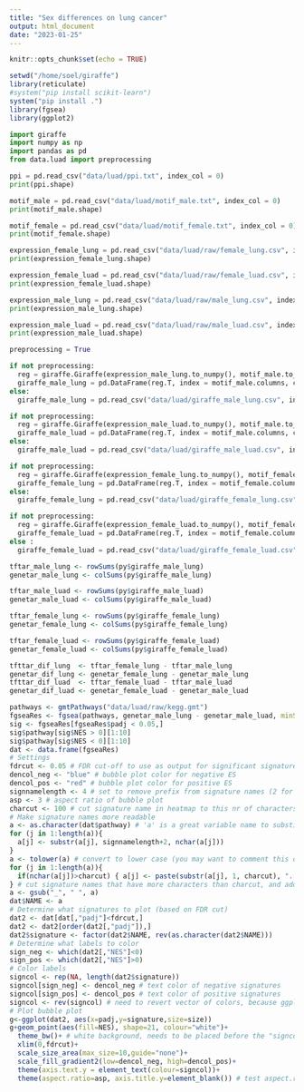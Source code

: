 ```yaml
---
title: "Sex differences on lung cancer"
output: html_document
date: "2023-01-25"
---
```


```r
knitr::opts_chunk$set(echo = TRUE)
```

```r
setwd("/home/soel/giraffe")
library(reticulate)
#system("pip install scikit-learn")
system("pip install .")
library(fgsea)
library(ggplot2)
```

```python
import giraffe
import numpy as np
import pandas as pd
from data.luad import preprocessing
```
  
```python
ppi = pd.read_csv("data/luad/ppi.txt", index_col = 0)
print(ppi.shape)

motif_male = pd.read_csv("data/luad/motif_male.txt", index_col = 0)
print(motif_male.shape)

motif_female = pd.read_csv("data/luad/motif_female.txt", index_col = 0)
print(motif_female.shape)

expression_female_lung = pd.read_csv("data/luad/raw/female_lung.csv", index_col = 0)
print(expression_female_lung.shape)

expression_female_luad = pd.read_csv("data/luad/raw/female_luad.csv", index_col = 0)
print(expression_female_luad.shape)

expression_male_lung = pd.read_csv("data/luad/raw/male_lung.csv", index_col = 0)
print(expression_male_lung.shape)

expression_male_luad = pd.read_csv("data/luad/raw/male_luad.csv", index_col = 0)
print(expression_male_luad.shape)
```

```python
preprocessing = True
```

```python
if not preprocessing:
  reg = giraffe.Giraffe(expression_male_lung.to_numpy(), motif_male.to_numpy(), ppi.to_numpy(), iterations = 1).get_regulation()
  giraffe_male_lung = pd.DataFrame(reg.T, index = motif_male.columns, columns = expression_male_lung.index)
else:
  giraffe_male_lung = pd.read_csv("data/luad/giraffe_male_lung.csv", index_col = 0)
```

```python
if not preprocessing:
  reg = giraffe.Giraffe(expression_male_luad.to_numpy(), motif_male.to_numpy(), ppi.to_numpy(), iterations = 20).get_regulation()
  giraffe_male_luad = pd.DataFrame(reg.T, index = motif_male.columns, columns = expression_male_luad.index)
else:
  giraffe_male_luad = pd.read_csv("data/luad/giraffe_male_luad.csv", index_col = 0)
```

```python
if not preprocessing:
  reg = giraffe.Giraffe(expression_female_lung.to_numpy(), motif_female.to_numpy(), ppi.to_numpy(), iterations = 20).get_regulation()
  giraffe_female_lung = pd.DataFrame(reg.T, index = motif_female.columns, columns = expression_female_lung.index)
else:
  giraffe_female_lung = pd.read_csv("data/luad/giraffe_female_lung.csv", index_col = 0)
```

```python
if not preprocessing:
  reg = giraffe.Giraffe(expression_female_luad.to_numpy(), motif_female.to_numpy(), ppi.to_numpy(), iterations = 20).get_regulation()
  giraffe_female_luad = pd.DataFrame(reg.T, index = motif_female.columns, columns = expression_female_luad.index)
else :
  giraffe_female_luad = pd.read_csv("data/luad/giraffe_female_luad.csv", index_col = 0)
```

```r
tftar_male_lung <- rowSums(py$giraffe_male_lung)
genetar_male_lung <- colSums(py$giraffe_male_lung)

tftar_male_luad <- rowSums(py$giraffe_male_luad)
genetar_male_luad <- colSums(py$giraffe_male_luad)

tftar_female_lung <- rowSums(py$giraffe_female_lung)
genetar_female_lung <- colSums(py$giraffe_female_lung)

tftar_female_luad <- rowSums(py$giraffe_female_luad)
genetar_female_luad <- colSums(py$giraffe_female_luad)
```

```r
tfttar_dif_lung  <- tftar_female_lung - tftar_male_lung
genetar_dif_lung <- genetar_female_lung - genetar_male_lung
tfttar_dif_luad  <- tftar_female_luad - tftar_male_luad
genetar_dif_luad <- genetar_female_luad - genetar_male_luad
```

```r
pathways <- gmtPathways("data/luad/raw/kegg.gmt")
fgseaRes <- fgsea(pathways, genetar_male_lung - genetar_male_luad, minSize=15, maxSize=500, nperm=10000)
sig <- fgseaRes[fgseaRes$padj < 0.05,]
sig$pathway[sig$NES > 0][1:10]
sig$pathway[sig$NES < 0][1:10]
dat <- data.frame(fgseaRes)
# Settings
fdrcut <- 0.05 # FDR cut-off to use as output for significant signatures
dencol_neg <- "blue" # bubble plot color for negative ES
dencol_pos <- "red" # bubble plot color for positive ES
signnamelength <- 4 # set to remove prefix from signature names (2 for "GO", 4 for "KEGG", 8 for "REACTOME")
asp <- 3 # aspect ratio of bubble plot
charcut <- 100 # cut signature name in heatmap to this nr of characters
# Make signature names more readable
a <- as.character(dat$pathway) # 'a' is a great variable name to substitute row names with something more readable
for (j in 1:length(a)){
  a[j] <- substr(a[j], signnamelength+2, nchar(a[j]))
}
a <- tolower(a) # convert to lower case (you may want to comment this out, it really depends on what signatures you are looking at, c6 signatures contain gene names, and converting those to lower case may be confusing)
for (j in 1:length(a)){
  if(nchar(a[j])>charcut) { a[j] <- paste(substr(a[j], 1, charcut), "...", sep=" ")}
} # cut signature names that have more characters than charcut, and add "..."
a <- gsub("_", " ", a)
dat$NAME <- a
# Determine what signatures to plot (based on FDR cut)
dat2 <- dat[dat[,"padj"]<fdrcut,]
dat2 <- dat2[order(dat2[,"padj"]),] 
dat2$signature <- factor(dat2$NAME, rev(as.character(dat2$NAME)))
# Determine what labels to color
sign_neg <- which(dat2[,"NES"]<0)
sign_pos <- which(dat2[,"NES"]>0)
# Color labels
signcol <- rep(NA, length(dat2$signature))
signcol[sign_neg] <- dencol_neg # text color of negative signatures
signcol[sign_pos] <- dencol_pos # text color of positive signatures
signcol <- rev(signcol) # need to revert vector of colors, because ggplot starts plotting these from below
# Plot bubble plot
g<-ggplot(dat2, aes(x=padj,y=signature,size=size))
g+geom_point(aes(fill=NES), shape=21, colour="white")+
  theme_bw()+ # white background, needs to be placed before the "signcol" line
  xlim(0,fdrcut)+
  scale_size_area(max_size=10,guide="none")+
  scale_fill_gradient2(low=dencol_neg, high=dencol_pos)+
  theme(axis.text.y = element_text(colour=signcol))+
  theme(aspect.ratio=asp, axis.title.y=element_blank()) # test aspect.ratio
```